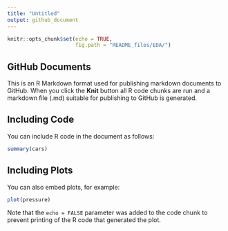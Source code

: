 ```yaml
---
title: "Untitled"
output: github_document
---
```


```r
knitr::opts_chunk$set(echo = TRUE,
                      fig.path = "README_files/EDA/")
```


## GitHub Documents

This is an R Markdown format used for publishing markdown documents to GitHub. When you click the **Knit** button all R code chunks are run and a markdown file (.md) suitable for publishing to GitHub is generated.

## Including Code

You can include R code in the document as follows:

```r
summary(cars)
```

## Including Plots

You can also embed plots, for example:

```r
plot(pressure)
```

Note that the `echo = FALSE` parameter was added to the code chunk to prevent printing of the R code that generated the plot.
